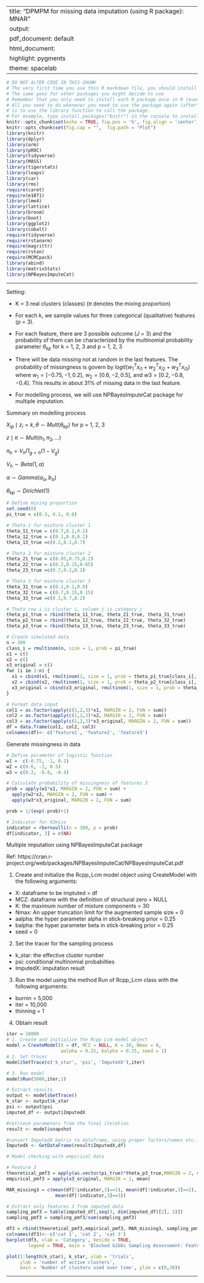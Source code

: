 
---
title: "DPMPM for missing data imputation (using R package): MNAR"
output:
  pdf_document: default
  html_document:
    highlight: pygments
    theme: spacelab
---

```r
# DO NOT ALTER CODE IN THIS CHUNK
# The very first time you use this R markdown file, you should install each of the packages below.
# The same goes for other packages you might decide to use
# Remember that you only need to install each R package once in R (ever -- unless you change computers).
# All you need to do whenever you need to use the package again (after restarting the R session),
# is to use the library function to call the package.
# For example, type install.packages("knitr") in the console to install the knitr package. 
knitr::opts_chunk$set(echo = TRUE, fig.pos = 'h', fig.align = 'center')
knitr::opts_chunk$set(fig.cap = "",  fig.path = "Plot")
library(knitr)
library(dplyr)
library(arm)
library(pROC)
library(tidyverse)
library(MASS)
library(tigerstats)
library(leaps)
library(car)
library(rms)
require(caret)
require(e1071)
library(lme4) 
library(lattice)
library(broom)
library(boot)
library(ggplot2)
library(cobalt)
require(tidyverse)
require(rstanarm)
require(magrittr)
require(rstan)
require(MCMCpack)
library(abind)
library(matrixStats)
library(NPBayesImputeCat)
```

* * *

Setting: 

- K = 3 real clusters (classes) ($\pi$ denotes the mixing proportion)

- For each k, we sample values for three categorical (qualitative) features ($p$ = 3).

- For each feature, there are 3 possible outcome ($J$ = 3) and the probability of them can be characterized by the multinomial probability parameter $\theta_{kp}$ for k = 1, 2, 3 and p = 1, 2, 3

- There will be data missing not at random in the last features. The probability of missingness is govern by $logit(w_1^Tx_{i1} + w_2^Tx_{i2} + w_3^Tx_{i3})$ where $w_1 = [-0.75, -1, 0.2]$, $w_2 = [0.6, -2, 0.5]$, and $w3 = [0.2, -0.8, -0.4]$. This results in  about 31% of missing data in the last feature.

- For modelling process, we will use NPBayesImputeCat package for multiple imputation.


Summary on modelling process

$X_{ip}\mid z_i = k, \theta \sim Mult(\theta_{kp})$ for p = 1, 2, 3

$z \mid \pi \sim Mult(\pi_1,\pi_2, ...)$

$\pi_h = V_h\Pi_{g<h}(1-V_g)$

$V_h \sim Beta(1, \alpha)$

$\alpha \sim Gamma(a_{\alpha}, b_{\alpha})$

$\theta_{kp} \sim Dirichlet(1)$

```r
# Define mixing proportion
set.seed(0)
pi_true = c(0.3, 0.1, 0.6)

# Theta 1 for mixture cluster 1
theta_11_true = c(0.7,0.2,0.1)
theta_12_true = c(0.1,0.8,0.1)
theta_13_true =c(0.2,0.1,0.7)

# Theta 2 for mixture cluster 2
theta_21_true = c(0.05,0.75,0.2)
theta_22_true = c(0.2,0.15,0.65)
theta_23_true =c(0.7,0.2,0.1)

# Theta 3 for mixture cluster 3
theta_31_true = c(0.1,0.1,0.8)
theta_32_true = c(0.7,0.15,0.15)
theta_33_true =c(0.1,0.7,0.2)

# Theta row i is cluster i, column j is category j
theta_p1_true = rbind(theta_11_true, theta_21_true, theta_31_true)
theta_p2_true = rbind(theta_12_true, theta_22_true, theta_32_true)
theta_p3_true = rbind(theta_13_true, theta_23_true, theta_33_true)

# Create simulated data
n = 300
class_i = rmultinom(n, size = 1, prob = pi_true)
x1 = c()
x2 = c()
x3_original = c()
for (i in 1:n) {
  x1 = cbind(x1, rmultinom(1, size = 1, prob = theta_p1_true[class_i[, i]==1,]))
  x2 = cbind(x2, rmultinom(1, size = 1, prob = theta_p2_true[class_i[, i]==1,]))
  x3_original = cbind(x3_original, rmultinom(1, size = 1, prob = theta_p3_true[class_i[, i]==1,]))
}

# Format data input
col1 = as.factor(apply(c(1,2,3)*x1, MARGIN = 2, FUN = sum))
col2 = as.factor(apply(c(1,2,3)*x2, MARGIN = 2, FUN = sum))
col3 = as.factor(apply(c(1,2,3)*x3_original, MARGIN = 2, FUN = sum))
df = data.frame(col1, col2, col3)
colnames(df)<- c('feature1', 'feature2', 'feature3')
```

Generate missingness in data
```r
# Define parameter of logistic function
w1 =  c(-0.75, -1, 0.2)
w2 = c(0.6, -2, 0.5)
w3 = c(0.2, -0.8, -0.4)

# Calculate probability of missingness of features 3
prob = apply(w1*x1, MARGIN = 2, FUN = sum) + 
  apply(w2*x2, MARGIN = 2, FUN = sum) +
  apply(w3*x3_original, MARGIN = 2, FUN = sum)

prob = 1/(exp(-prob)+1)

# Indicator for X3miss
indicator = rbernoulli(n = 300, p = prob)
df[indicator, 3] = c(NA)
```

Multiple imputation using NPBayesImputeCat package

Ref: https://cran.r-project.org/web/packages/NPBayesImputeCat/NPBayesImputeCat.pdf

1. Create and initialize the Rcpp_Lcm model object using CreateModel with the following arguments:
  - X: dataframe to be imptuted = df
  - MCZ: dataframe with the definition of structural zero = NULL
  - K: the maximum number of mixture components = 30
  - Nmax: An upper truncation limit for the augmented sample size = 0
  - aalpha: the hyper parameter alpha in stick-breaking prior = 0.25
  - balpha: the hyper parameter beta in stick-breaking prior = 0.25
  - seed = 0

2. Set the tracer for the sampling process
  - k_star: the effective cluster number
  - psi: conditional multinomial probabilties
  - ImputedX: imputation result

3. Run the model using the method Run of Rcpp_Lcm class with the following arguments:
  - burnin = 5,000
  - iter = 10,000
  - thinning = 1

4. Obtain result


```r
iter = 10000
# 1. Create and initialize the Rcpp_Lcm model object
model = CreateModel(X = df, MCZ = NULL, K = 30, Nmax = 0,
                    aalpha = 0.25, balpha = 0.25, seed = 1)
# 2. Set tracer
model$SetTrace(c('k_star', 'psi', 'ImputedX'),iter)

# 3. Run model
model$Run(5000,iter,1)
```

```r
# Extract results
output <- model$GetTrace()
k_star <- output$k_star
psi <- output$psi
imputed_df <- output$ImputedX

#retrieve parameters from the final iteration 
result <- model$snapshot

#convert ImputedX matrix to dataframe, using proper factors/names etc. 
ImputedX <- GetDataFrame(result$ImputedX,df)
```

```r
# Model checking with empirical data

# Feature 3
theoretical_pmf3 = apply(as.vector(pi_true)*theta_p3_true,MARGIN = 2, sum)
empirical_pmf3 = apply(x3_original, MARGIN = 1, mean)

MAR_missing3 = c(mean(df[!indicator,3]==1), mean(df[!indicator,3]==2),
                  mean(df[!indicator,3]==3))

# Extract only features 3 from imputed data
sampling_pmf3 = table(imputed_df[,seq(3, dim(imputed_df)[2], 3)])
sampling_pmf3 = sampling_pmf3/sum(sampling_pmf3)

df3 = rbind(theoretical_pmf3,empirical_pmf3, MAR_missing3, sampling_pmf3)
colnames(df3)<- c('cat 1', 'cat 2', 'cat 3')
barplot(df3, xlab = 'Category', beside = TRUE, 
        legend = TRUE, main = 'Blocked Gibbs Sampling Assessment: Feature 3')
```


```r
plot(1:length(k_star), k_star, xlab = 'trials', 
     ylab = 'number of active clusters', 
     main = 'Number of clusters used over time', ylim = c(0,30))
```

* * *



